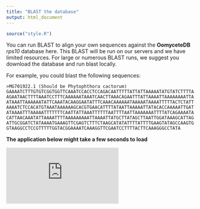 ```yaml
---
title: "BLAST the database"
output: html_document
---
```


```r
source("style.R")
```


You can run BLAST to align your own sequences against the **OomyceteDB** *rps10* database here.
This BLAST will be run on our servers and we have limited resources.
For large or numerous BLAST runs, we suggest you download the database and run blast locally.

For example, you could blast the following sequences:

```
>MG701922.1 (Should be Phytophthora cactorum)
GAAAATCTTTGTGTCGGTGGTTCAAATCCACCTCCAGACAATTTTTATTATTAAAAATATGTATCTTTTA
AGAATAACTTTTAAATCCTTTCAAAAAATAAATCAACTTAAACAGAATTTATTAAAATTAAAAAAAATTA
ATAAATTAAAAAATATTCAAATACAAGGAATATTTCAAACAAAAAATAAAAATAAAATTTTTACTCTATT
AAAATCTCCACATGTAAATAAAAAAGCACGTGAACATTTTATAATTAAAAATTATACACCAAAAATTGAT
ATAAAATTTAAAAATTTTTTTCAATTATTAAATTTTTTAATTTTAATTAAAAAAATTTTATCAGAAAATA
CATTAACAAATATTAAAATTTTAAAAAAAAATTAAAATTATGCTTATAGCTTAATTGGATAAAGCATTAG
ATTGCGGATCTATAAAATGAAAGTTCGAGTCTTTCTAAGCATATATTTTATTTTGAAGTATAGCCAAGTG
GTAAGGCCTCCGTTTTTGGTACGGAAAATCAAAGGTTCGAATCCTTTTACTTCAAAGGGCCTATA
```

**The application below might take a few seconds to load**

<iframe class = "shiny_frame" src="http://oomy.cgrb.oregonstate.edu:3838/grunwald/OomyceteDB_dev/blast" frameBorder="0">
</iframe>

